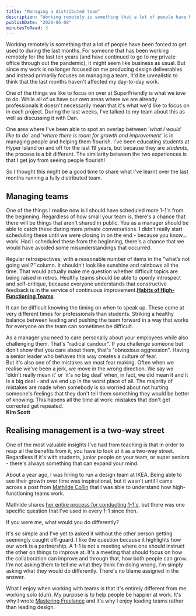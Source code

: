 ```yaml
---
title: "Managing a distributed team"
description: "Working remotely is something that a lot of people have been forced to get used to during the last months. For someone that has been working remotely for the last ten years (and have continued to go to my private office through out the pandemic), it might seem like business as usual. But since my work is no longer focused on me producing design deliverables and instead primarily focuses on managing a team, it'd be unrealistic to think that the last months haven't affected my day-to-day work.\n\n\nO"
publishDate: "2020-06-08"
minutesToRead: 3
---
```


<p>Working remotely is something that a lot of people have been forced to get used to during the last months. For someone that has been working remotely for the last ten years (and have continued to go to my private office through out the pandemic), it might seem like business as usual. But since my work is no longer focused on me producing design deliverables and instead primarily focuses on managing a team, it'd be unrealistic to think that the last months haven't affected my day-to-day work.</p>
<p>One of the things we like to focus on over at SuperFriendly is what we <em>love</em> to do. While all of us have our own areas where we are already professionals it doesn't necessarily mean that it's what we'd like to focus on in each project. During the last weeks, I've talked to my team about this as well as discussing it with Dan.</p>
<p>One area where I've been able to spot an overlap between '<em>what I would like to do'</em> and '<em>where there is room for growth and improvement'</em> is in managing people and helping them flourish. I've been educating students at Hyper Island on and off for the last 19 years, but because they are <em>students</em>, the process is a bit different. The similarity between the two experiences is that I get joy from seeing people flourish!</p>
<p>So I thought this might be a good time to share what I've learnt over the last months running a fully distributed team.</p>
<h2 id="managing-teams">Managing teams</h2>
<p>One of the things I realise now is I should have scheduled more 1-1's from the beginning. Regardless of how small your team is, there's a chance that there will be things that aren't shared in public. You as a manager should be able to catch these during more private conversations. I didn't really start scheduling these until we were closing in on the end - because you know... work. Had I scheduled these from the beginning, there's a chance that we would have avoided some misunderstandings that occurred.</p>

<div class="blockquote">
<div><p>Regular retrospectives, with a reasonable number of items in the “what’s not going well?” column. It shouldn’t look like sunshine and rainbows all the time. That would actually make me question whether difficult topics are being raised in retros. Healthy teams should be able to openly introspect and self-critique, because everyone understands that constructive feedback is in the service of continuous improvement.<strong><a href="https://deniseyu.io/2020/05/23/habits-of-high-performing-teams.html?ref=antonsten.com">Habits of High-Functioning Teams</a></strong></p></div>
</div>

<p>It can be difficult knowing the timing on when to speak up. These come at very different times for professionals than students. Striking a healthy balance between leading and pushing the team forward in a way that works for everyone on the team can sometimes be difficult.</p>

<div class="blockquote">
<div><p>As a manager you need to care personally about your employees while also challenging them. That's "radical candour". If you challenge someone but don't show that you care about them, that's "obnoxious aggression". Having a senior leader who behaves this way creates a culture of fear.<br />
But it's also one of the mistakes we most fear making. Often when we realise we've been a jerk, we move in the wrong direction. We say we 'didn't really mean it' or 'it's no big deal' when, in fact, we did mean it and it is a big deal - and we end up in the worst place of all. The majority of mistakes are made when somebody is so worried about not hurting someone's feelings that they don't tell them something they would be better of knowing. This hapens all the time at work: mistakes that don't get corrected get repeated.<br />
<strong>Kim Scott</strong></p></div>
</div>

<h2 id="realising-management-is-a-two-way-street">Realising management is a two-way street</h2>
<p>One of the most valuable insights I've had from teaching is that in order to reap all the benefits from it, you have to look at it as a two-way street. Regardless if it's with students, junior people on your team, or super seniors - there's always something that can expand your mind.</p>
<p>About a year ago, I was hiring to run a design team at IKEA. Being able to see their growth over time was inspirational, but it wasn't until I came across a post from <a href="https://twitter.com/collinmathilde?ref_src=twsrc%5Egoogle%7Ctwcamp%5Eserp%7Ctwgr%5Eauthor&ref=antonsten.com">Mathilde Collin</a> that I was able to understand how high-functioning teams work.</p>
<p>Mathilde shares <a href="https://medium.com/swlh/one-on-ones-are-my-most-valuable-meetings-heres-how-i-run-them-d9ae7c64dade?ref=antonsten.com">her entire process for conducting 1-1's</a>, but there was one specific question that I've used in every 1-1 since then.</p>

<div class="blockquote">
<div><p>If you were me, what would you do differently?</p></div>
</div>

<p>It's so simple and I've yet to asked it without the other person getting seemingly caught off-guard. I like the question because it highlights how our work is a partnership. A 1-1 is not a meeting where one should instruct the other on things to improve at. It's a meeting that should focus on how the collaboration can improve and through that, how both people can grow. I'm not asking them to tell me what they think I'm doing wrong, I'm simply asking what they would do differently. There's no blame assigned in the answer.</p>
<p>What I enjoy when working with teams is that it's entirely different from me working solo (duh). My purpose is to help people be happier at work. It's why I wrote <a href="https://antonsten.com/books/masteringfreelance/?ref=antonsten.com">Mastering Freelance</a> and it's why I enjoy leading teams rather than leading design.</p>